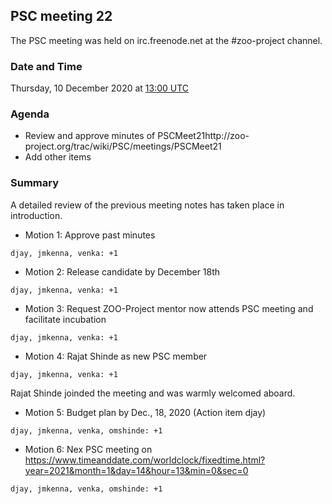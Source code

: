 
== PSC meeting 22 ==

The PSC meeting was held on irc.freenode.net at the  #zoo-project channel.

=== Date and Time ===
Thursday, 10 December 2020 at [http://www.timeanddate.com/worldclock/fixedtime.html?year=2020&month=12&day=10&hour=13&min=0&sec=0&msg=ZOO-Project+PSC+Meeting 13:00 UTC]


=== Agenda ===

*Review and approve minutes of PSCMeet21http://zoo-project.org/trac/wiki/PSC/meetings/PSCMeet21
*Add other items 

=== Summary ===

A detailed review of the previous meeting notes has taken place in introduction.

*Motion 1: Approve past minutes

 djay, jmkenna, venka: +1
*Motion 2: Release candidate by  December 18th

 djay, jmkenna, venka: +1
*Motion 3: Request ZOO-Project mentor now attends PSC meeting and facilitate incubation 

 djay, jmkenna, venka: +1
*Motion 4: Rajat Shinde as new PSC member
 djay, jmkenna, venka: +1

Rajat Shinde joinded the meeting and was warmly welcomed aboard.

*Motion 5: Budget plan by Dec., 18, 2020 (Action item djay) 

 djay, jmkenna, venka, omshinde: +1
*Motion 6: Nex PSC meeting on https://www.timeanddate.com/worldclock/fixedtime.html?year=2021&month=1&day=14&hour=13&min=0&sec=0

 djay, jmkenna, venka, omshinde: +1



{{TracNotice|{{PAGENAME}}}}